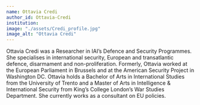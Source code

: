```yaml
---
name: Ottavia Credi
author_id: Ottavia-Credi
institution:
image: "./assets/Credi_profile.jpg"
image_alt: "Ottavia Credi"
---
```


Ottavia Credi was a Researcher in IAI’s Defence and Security Programmes. She specialises in international security,
European and transatlantic defence, disarmament and non-proliferation. Formerly, Ottavia worked at the European Parliament in Brussels and at
the American Security Project in Washington DC. Ottavia holds a Bachelor of Arts in International Studies from the University of Trento and
a Master of Arts in Intelligence & International Security from King’s College London’s War Studies Department. She currently works as a consultant on EU policies.
